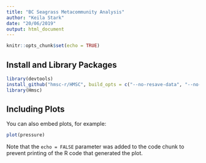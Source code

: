 ```yaml
---
title: "BC Seagrass Metacommunity Analysis"
author: "Keila Stark"
date: "20/06/2019"
output: html_document
---
```


```r
knitr::opts_chunk$set(echo = TRUE)
```

## Install and Library Packages

```r
library(devtools)
install_github("hmsc-r/HMSC", build_opts = c("--no-resave-data", "--no-manual"))
library(Hmsc)
```

## Including Plots

You can also embed plots, for example:

```r
plot(pressure)
```

Note that the `echo = FALSE` parameter was added to the code chunk to prevent printing of the R code that generated the plot.
